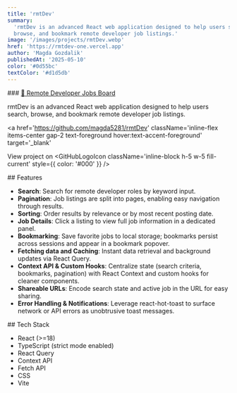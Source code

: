 ```yaml
---
title: 'rmtDev'
summary:
  'rmtDev is an advanced React web application designed to help users search,
  browse, and bookmark remote developer job listings.'
image: '/images/projects/rmtDev.webp'
href: 'https://rmtdev-one.vercel.app'
author: 'Magda Gozdalik'
publishedAt: '2025-05-10'
color: '#0d55bc'
textColor: '#d1d5db'
---
```


<Section className="card-shadow secondary-bg">
### <a href='https://rmtdev-one.vercel.app/' className='mt-10 text-2xl text-foreground hover:text-accent-foreground sm:text-3xl lg:text-4xl' target='_blank'> 🔗  Remote Developer Jobs Board</a>

rmtDev is an advanced React web application designed to help users search,
browse, and bookmark remote developer job listings.

<a
  href='https://github.com/magda5281/rmtDev'
  className='inline-flex items-center gap-2 text-foreground hover:text-accent-foreground'
  target='_blank'
>
  <span>View project on </span>
  <GitHubLogoIcon
    className='inline-block h-5 w-5 fill-current'
    style={{ color: '#000' }}
  />
</a>

</Section>

<Section className="card-shadow secondary-bg">
## Features

- **Search**: Search for remote developer roles by keyword input.
- **Pagination**: Job listings are split into pages, enabling easy navigation
  through results.
- **Sorting**: Order results by relevance or by most recent posting date.
- **Job Details**: Click a listing to view full job information in a dedicated
  panel.
- **Bookmarking**: Save favorite jobs to local storage; bookmarks persist across
  sessions and appear in a bookmark popover.
- **Fetching data and Caching**: Instant data retrieval and background updates
  via React Query.
- **Context API & Custom Hooks**: Centralize state (search criteria, bookmarks,
  pagination) with React Context and custom hooks for cleaner components.
- **Shareable URLs**: Encode search state and active job in the URL for easy
  sharing.
- **Error Handling & Notifications**: Leverage react-hot-toast to surface
  network or API errors as unobtrusive toast messages.

</Section>

<Section className="card-shadow secondary-bg">
## Tech Stack

- React (>=18)
- TypeScript (strict mode enabled)
- React Query
- Context API
- Fetch API
- CSS
- Vite

</Section>
